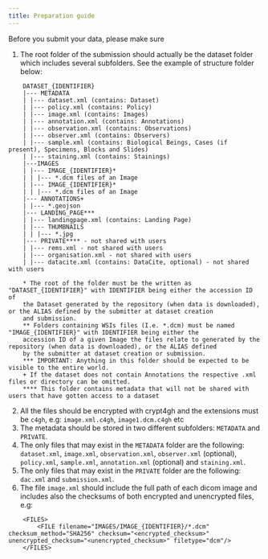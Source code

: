 ```yaml
---
title: Preparation guide
---
```

Before you submit your data, please make sure

1. The root folder of the submission should actually be the dataset folder which includes several subfolders. See the example of structure folder below:
```
    DATASET_{IDENTIFIER}
    |--- METADATA
    | |--- dataset.xml (contains: Dataset)
    | |--- policy.xml (contains: Policy)
    | |--- image.xml (contains: Images)
    | |--- annotation.xml (contains: Annotations) 
    | |--- observation.xml (contains: Observations)
    | |--- observer.xml (contains: Observers)
    | |--- sample.xml (contains: Biological Beings, Cases (if present), Specimens, Blocks and Slides)
    | |--- staining.xml (contains: Stainings)
    |---IMAGES
    | |--- IMAGE_{IDENTIFIER}*
    | | |--- *.dcm files of an Image
    | |--- IMAGE_{IDENTIFIER}*
    | | |--- *.dcm files of an Image
    |--- ANNOTATIONS+
    | |--- *.geojson
    |--- LANDING_PAGE***
    | |--- landingpage.xml (contains: Landing Page) 
    | |--- THUMBNAILS
    | | |--- *.jpg
    |--- PRIVATE**** - not shared with users
    | |--- rems.xml - not shared with users
    | |--- organisation.xml - not shared with users
    | |--- datacite.xml (contains: DataCite, optional) - not shared with users

    * The root of the folder must be the written as "DATASET_{IDENTIFIER}" with IDENTIFIER being either the accession ID of 
    the Dataset generated by the repository (when data is downloaded), or the ALIAS defined by the submitter at dataset creation 
    and submission.
    ** Folders containing WSIs files (I.e. *.dcm) must be named "IMAGE_{IDENTIFIER}" with IDENTIFIER being either the 
    accession ID of a given Image the files relate to generated by the repository (when data is downloaded), or the ALIAS defined 
    by the submitter at dataset creation or submission.
    *** IMPORTANT: Anything in this folder should be expected to be visible to the entire world.
    + If the dataset does not contain Annotations the respective .xml files or directory can be omitted.
    **** This folder contains metadata that will not be shared with users that have gotten access to a dataset
```

2. All the files should be encrypted with crypt4gh and the extensions must be `c4gh`, e.g:
`image.xml.c4gh`, `image1.dcm.c4gh` etc
3. The metadata should be stored in two different subfolders: `METADATA` and `PRIVATE`.
4. The only files that may exist in the `METADATA` folder are the following: `dataset.xml`, `image.xml`, `observation.xml`, `observer.xml` (optional), `policy.xml`, `sample.xml`, `annotation.xml` (optional) and `staining.xml`.
5. The only files that may exist in the `PRIVATE` folder are the following: `dac.xml` and `submission.xml`.
6. The file `image.xml` should include the full path of each dicom image and includes also the checksums of both encrypted and unencrypted files, e.g:
```
    <FILES>
        <FILE filename="IMAGES/IMAGE_{IDENTIFIER}/*.dcm" checksum_method="SHA256" checksum="<encrypted_checksum>" unencrypted_checksum="<unencrypted_checksum>" filetype="dcm"/>
    </FILES>
```
